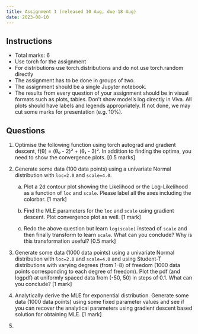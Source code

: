 ```yaml
---
title: Assignment 1 (released 10 Aug, due 18 Aug)
date: 2023-08-10
---
```


## Instructions

- Total marks: 6
- Use torch for the assignment
- For distributions use torch.distributions and do not use torch.random directly
- The assignment has to be done in groups of two.
- The assignment should be a single Jupyter notebook.
- The results from every question of your assignment should be in visual formats such as plots, tables. Don't show model's log directly in Viva. All plots should have labels and legends appropriately. If not done, we may cut some marks for presentation (e.g. 10%).


## Questions

1. Optimise the following function using torch autograd and gradient descent, f(θ) = (θ₀ - 2)² + (θ₁ - 3)². In addition to finding the optima, you need to show the convergence plots. [0.5 marks]

2. Generate some data (100 data points) using a univariate Normal distribution with `loc=2.0` and `scale=4.0`. 

    a. Plot a 2d contour plot showing the Likelihood or the Log-Likelihood as a function of `loc` and `scale`. Please label all the axes including the colorbar. [1 mark]
    
    b. Find the MLE parameters for the `loc` and `scale` using gradient descent. Plot convergence plot as well. [1 mark]

    c. Redo the above question but learn `log(scale)` instead of `scale` and then finally transform to learn `scale`. What can you conclude? Why is this transformation useful? [0.5 mark]

3. Generate some data (1000 data points) using a univariate Normal distribution with `loc=2.0` and `scale=4.0` and using Student-T distributions with varying degrees (from 1-8) of freedom (1000 data points corresponding to each degree of freedom). Plot the pdf (and logpdf) at uniformly spaced data from (-50, 50) in steps of 0.1. What can you conclude? [1 mark]

4. Analytically derive the MLE for exponential distribution. Generate some data (1000 data points) using some fixed parameter values and see if you can recover the analytical parameters using gradient descent based solution for obtaining MLE. [1 mark]

5. 

